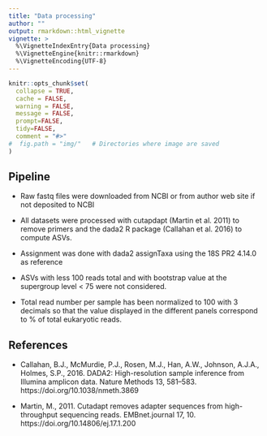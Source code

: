 ```yaml
---
title: "Data processing"
author: ""
output: rmarkdown::html_vignette
vignette: >
  %\VignetteIndexEntry{Data processing}
  %\VignetteEngine{knitr::rmarkdown}
  %\VignetteEncoding{UTF-8}
---
```


```r
knitr::opts_chunk$set(
  collapse = TRUE,
  cache = FALSE,
  warning = FALSE,
  message = FALSE,
  prompt=FALSE,
  tidy=FALSE,
  comment = "#>" 
#  fig.path = "img/"   # Directories where image are saved
)


```

## Pipeline

* Raw fastq files were downloaded from NCBI or from author web site if not deposited to NCBI

* All datasets were processed with cutapdapt (Martin et al. 2011) to remove primers and the dada2 R package (Callahan et al. 2016) to compute ASVs.

* Assignment was done with dada2 assignTaxa using the 18S PR2 4.14.0 as reference

* ASVs with less 100 reads total and with bootstrap value at the supergroup level < 75 were not considered.

* Total read number per sample has been normalized to 100 with 3 decimals so that the value displayed in the different panels correspond to % of total eukaryotic reads.

## References

* Callahan, B.J., McMurdie, P.J., Rosen, M.J., Han, A.W., Johnson, A.J.A., Holmes, S.P., 2016. DADA2: High-resolution sample inference from Illumina amplicon data. Nature Methods 13, 581–583. https://doi.org/10.1038/nmeth.3869

* Martin, M., 2011. Cutadapt removes adapter sequences from high-throughput sequencing reads. EMBnet.journal 17, 10. https://doi.org/10.14806/ej.17.1.200


